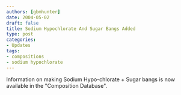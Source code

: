 ```yaml
---
authors: [gbmhunter]
date: 2004-05-02
draft: false
title: Sodium Hypochlorate And Sugar Bangs Added
type: post
categories:
- Updates
tags:
- compositions
- sodium hypochlorate
---
```



Information on making Sodium Hypo-chlorate + Sugar bangs is now available in the "Composition Database".
